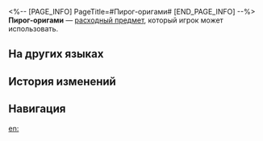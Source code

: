 <%-- [PAGE_INFO]
PageTitle=#Пирог-оригами#
[END_PAGE_INFO] --%>
{{Расходный предмет Инфобокс
|id          = 408434
|Изображения = Предмет Пирог-оригами.png
|Тип         = Расходные предметы силы атаки
|Редкость    = 2
|Эффект      = Повышает скорость всех союзников на 8% в следующем бою.
|Описание    = Особый торт Академии оригами, любимый десерт ректора Глаукса. Говорят, что однажды он хотел построить памятник в его честь, но Школа грёзотворчества не поддержала эту идею.
|Рецепт      = 
|Источник1   = [[Чалетка]]
|Источник2   = 
|Источник3   = 
}}
{{Описание|''«Он стоит в тридцать раз дороже настоящего торта, но весит в тридцать раз меньше».''}}
'''Пирог-оригами''' — [[расходный предмет]], который игрок может использовать.

==На других языках==
{{На других языках
|en   = Origami Cake
|zhs  = 折纸蛋糕
|zht  = 摺紙蛋糕
|ja   = 折り紙のケーキ
|ko   = 종이접기 케이크
|es   = Pastel de papel
|fr   = Gâteau origami
|ru   = Пирог-оригами
|th   = เค้กกระดาษพับ
|vi   = Bánh Kem Gấp Giấy
|de   = Origamikuchen
|id   = Origami Cake
|pt   = Bolo de Origami
}}

==История изменений==
{{История изменений|3.5}}

==Навигация==
{{Расходные предметы Навбокс}}

[[en:]]